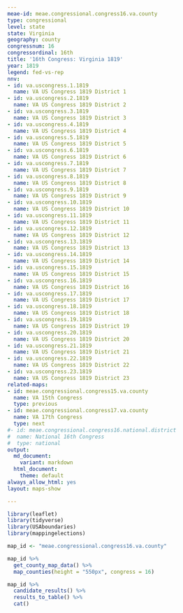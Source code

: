 ```yaml
---
meae-id: meae.congressional.congress16.va.county
type: congressional
level: state
state: Virginia
geography: county
congressnum: 16
congressordinal: 16th
title: '16th Congress: Virginia 1819'
year: 1819
legend: fed-vs-rep
nnv:
- id: va.uscongress.1.1819
  name: VA US Congress 1819 District 1
- id: va.uscongress.2.1819
  name: VA US Congress 1819 District 2
- id: va.uscongress.3.1819
  name: VA US Congress 1819 District 3
- id: va.uscongress.4.1819
  name: VA US Congress 1819 District 4
- id: va.uscongress.5.1819
  name: VA US Congress 1819 District 5
- id: va.uscongress.6.1819
  name: VA US Congress 1819 District 6
- id: va.uscongress.7.1819
  name: VA US Congress 1819 District 7
- id: va.uscongress.8.1819
  name: VA US Congress 1819 District 8
- id: va.uscongress.9.1819
  name: VA US Congress 1819 District 9
- id: va.uscongress.10.1819
  name: VA US Congress 1819 District 10
- id: va.uscongress.11.1819
  name: VA US Congress 1819 District 11
- id: va.uscongress.12.1819
  name: VA US Congress 1819 District 12
- id: va.uscongress.13.1819
  name: VA US Congress 1819 District 13
- id: va.uscongress.14.1819
  name: VA US Congress 1819 District 14
- id: va.uscongress.15.1819
  name: VA US Congress 1819 District 15
- id: va.uscongress.16.1819
  name: VA US Congress 1819 District 16
- id: va.uscongress.17.1819
  name: VA US Congress 1819 District 17
- id: va.uscongress.18.1819
  name: VA US Congress 1819 District 18
- id: va.uscongress.19.1819
  name: VA US Congress 1819 District 19
- id: va.uscongress.20.1819
  name: VA US Congress 1819 District 20
- id: va.uscongress.21.1819
  name: VA US Congress 1819 District 21
- id: va.uscongress.22.1819
  name: VA US Congress 1819 District 22
- id: va.uscongress.23.1819
  name: VA US Congress 1819 District 23
related-maps:
- id: meae.congressional.congress15.va.county
  name: VA 15th Congress
  type: previous
- id: meae.congressional.congress17.va.county
  name: VA 17th Congress
  type: next
#- id: meae.congressional.congress16.national.district
#  name: National 16th Congress
#  type: national
output:
  md_document:
    variant: markdown
  html_document:
    theme: default
always_allow_html: yes
layout: maps-show

---
```


```r
library(leaflet)
library(tidyverse)
library(USAboundaries)
library(mappingelections)

map_id <- "meae.congressional.congress16.va.county"
```

<div class="map">

```r
map_id %>%
  get_county_map_data() %>%
  map_counties(height = "550px", congress = 16)
```

</div>

<div class="results-table">

```r
map_id %>%
  candidate_results() %>%
  results_to_table() %>%
  cat()
```

</div>
